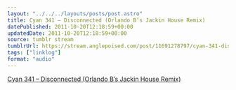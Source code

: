 ```yaml
---
layout: "../../../layouts/posts/post.astro"
title: Cyan 341 – Disconnected (Orlando B’s Jackin House Remix)
datePublished: 2011-10-20T12:18:59+00:00
updatedDate: 2011-10-20T12:18:59+00:00
source: tumblr stream
tumblrUrl: https://stream.anglepoised.com/post/11691278797/cyan-341-disconnected-orlando-bs-jackin-house
tags: ["linklog"]
format: "audio"
---
```


[Cyan 341 &#8211; Disconnected (Orlando B&rsquo;s Jackin House Remix)][1]

[1]: http://soundcloud.com/the-veal-pen/cyan-341-disconnected-orlando
